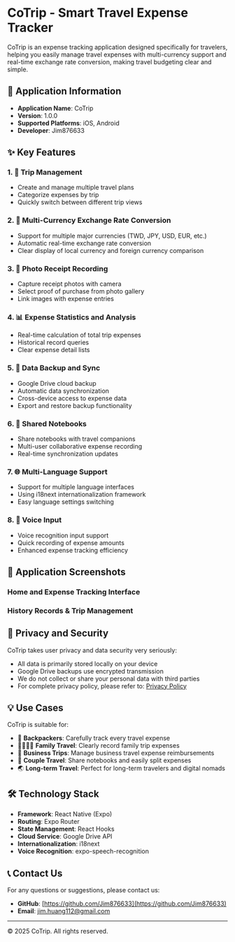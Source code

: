 
# CoTrip - Smart Travel Expense Tracker

CoTrip is an expense tracking application designed specifically for travelers, helping you easily manage travel expenses with multi-currency support and real-time exchange rate conversion, making travel budgeting clear and simple.

## 📱 Application Information

- **Application Name**: CoTrip
- **Version**: 1.0.0
- **Supported Platforms**: iOS, Android
- **Developer**: Jim876633

## ✨ Key Features

### 1. 🧳 Trip Management

- Create and manage multiple travel plans
- Categorize expenses by trip
- Quickly switch between different trip views

### 2. 💱 Multi-Currency Exchange Rate Conversion

- Support for multiple major currencies (TWD, JPY, USD, EUR, etc.)
- Automatic real-time exchange rate conversion
- Clear display of local currency and foreign currency comparison

### 3. 📸 Photo Receipt Recording

- Capture receipt photos with camera
- Select proof of purchase from photo gallery
- Link images with expense entries

### 4. 📊 Expense Statistics and Analysis

- Real-time calculation of total trip expenses
- Historical record queries
- Clear expense detail lists

### 5. 💾 Data Backup and Sync

- Google Drive cloud backup
- Automatic data synchronization
- Cross-device access to expense data
- Export and restore backup functionality

### 6. 👥 Shared Notebooks

- Share notebooks with travel companions
- Multi-user collaborative expense recording
- Real-time synchronization updates

### 7. 🌐 Multi-Language Support

- Support for multiple language interfaces
- Using i18next internationalization framework
- Easy language settings switching

### 8. 🎤 Voice Input

- Voice recognition input support
- Quick recording of expense amounts
- Enhanced expense tracking efficiency

## 📸 Application Screenshots

### Home and Expense Tracking Interface

<Block block>
  <ImgBlock src={home_1} />
  <ImgBlock src={home_2} />
  <ImgBlock src={home_3} />
</Block>

<Block block>
  <ImgBlock src={home_4} />
  <ImgBlock src={home_5} />
</Block>

### History Records & Trip Management

<Block block>
  <ImgBlock src={expense} />
  <ImgBlock src={trip} />
</Block>

## 🔐 Privacy and Security

CoTrip takes user privacy and data security very seriously:

- All data is primarily stored locally on your device
- Google Drive backups use encrypted transmission
- We do not collect or share your personal data with third parties
- For complete privacy policy, please refer to: [Privacy Policy](/coTrip/privacy)

## 💡 Use Cases

CoTrip is suitable for:

- 📍 **Backpackers**: Carefully track every travel expense
- 👨‍👩‍👧‍👦 **Family Travel**: Clearly record family trip expenses
- 💼 **Business Trips**: Manage business travel expense reimbursements
- 👫 **Couple Travel**: Share notebooks and easily split expenses
- 🌏 **Long-term Travel**: Perfect for long-term travelers and digital nomads

## 🛠️ Technology Stack

- **Framework**: React Native (Expo)
- **Routing**: Expo Router
- **State Management**: React Hooks
- **Cloud Service**: Google Drive API
- **Internationalization**: i18next
- **Voice Recognition**: expo-speech-recognition

## 📞 Contact Us

For any questions or suggestions, please contact us:

- **GitHub**: [https://github.com/Jim876633](https://github.com/Jim876633)
- **Email**: jim.huang112@gmail.com

---

© 2025 CoTrip. All rights reserved.
